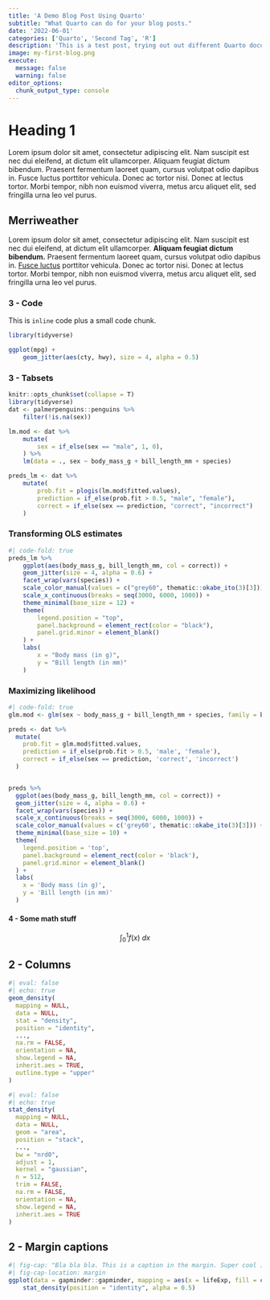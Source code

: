 ```yaml
---
title: 'A Demo Blog Post Using Quarto'
subtitle: "What Quarto can do for your blog posts."
date: '2022-06-01'
categories: ['Quarto', 'Second Tag', 'R']
description: 'This is a test post, trying out out different Quarto document functionalities'
image: my-first-blog.png
execute: 
  message: false
  warning: false
editor_options: 
  chunk_output_type: console
---
```


# Heading 1

Lorem ipsum dolor sit amet, consectetur adipiscing elit. Nam suscipit est nec dui eleifend, at dictum elit ullamcorper. Aliquam feugiat dictum bibendum. Praesent fermentum laoreet quam, cursus volutpat odio dapibus in. Fusce luctus porttitor vehicula. Donec ac tortor nisi. Donec at lectus tortor. Morbi tempor, nibh non euismod viverra, metus arcu aliquet elit, sed fringilla urna leo vel purus.

## Merriweather

Lorem ipsum dolor sit amet, consectetur adipiscing elit. Nam suscipit est nec dui eleifend, at dictum elit ullamcorper. **Aliquam feugiat dictum bibendum.** Praesent fermentum laoreet quam, cursus volutpat odio dapibus in. [Fusce luctus](https://github.com/twbs/bootstrap-sass/blob/master/assets/stylesheets/bootstrap/_variables.scss) porttitor vehicula. Donec ac tortor nisi. Donec at lectus tortor. Morbi tempor, nibh non euismod viverra, metus arcu aliquet elit, sed fringilla urna leo vel purus.

### 3 - Code

This is `inline` code plus a small code chunk.

```r
library(tidyverse)

ggplot(mpg) +
    geom_jitter(aes(cty, hwy), size = 4, alpha = 0.5)
```

### 3 - Tabsets

```r
knitr::opts_chunk$set(collapse = T)
library(tidyverse)
dat <- palmerpenguins::penguins %>%
    filter(!is.na(sex))

lm.mod <- dat %>%
    mutate(
        sex = if_else(sex == "male", 1, 0),
    ) %>%
    lm(data = ., sex ~ body_mass_g + bill_length_mm + species)

preds_lm <- dat %>%
    mutate(
        prob.fit = plogis(lm.mod$fitted.values),
        prediction = if_else(prob.fit > 0.5, "male", "female"),
        correct = if_else(sex == prediction, "correct", "incorrect")
    )
```

::: panel-tabset
### Transforming OLS estimates

```r
#| code-fold: true
preds_lm %>%
    ggplot(aes(body_mass_g, bill_length_mm, col = correct)) +
    geom_jitter(size = 4, alpha = 0.6) +
    facet_wrap(vars(species)) +
    scale_color_manual(values = c("grey60", thematic::okabe_ito(3)[3])) +
    scale_x_continuous(breaks = seq(3000, 6000, 1000)) +
    theme_minimal(base_size = 12) +
    theme(
        legend.position = "top",
        panel.background = element_rect(color = "black"),
        panel.grid.minor = element_blank()
    ) +
    labs(
        x = "Body mass (in g)",
        y = "Bill length (in mm)"
    )
```

### Maximizing likelihood

```r
#| code-fold: true
glm.mod <- glm(sex ~ body_mass_g + bill_length_mm + species, family = binomial, data = dat)

preds <- dat %>% 
  mutate(
    prob.fit = glm.mod$fitted.values,
    prediction = if_else(prob.fit > 0.5, 'male', 'female'),
    correct = if_else(sex == prediction, 'correct', 'incorrect')
  )


preds %>% 
  ggplot(aes(body_mass_g, bill_length_mm, col = correct)) +
  geom_jitter(size = 4, alpha = 0.6) +
  facet_wrap(vars(species)) +
  scale_x_continuous(breaks = seq(3000, 6000, 1000)) +
  scale_color_manual(values = c('grey60', thematic::okabe_ito(3)[3])) +
  theme_minimal(base_size = 10) +
  theme(
    legend.position = 'top', 
    panel.background = element_rect(color = 'black'),
    panel.grid.minor = element_blank()
  ) +
  labs(
    x = 'Body mass (in g)',
    y = 'Bill length (in mm)'
  )
```
:::

#### 4 - Some math stuff

$$
\int_0^1 f(x) \ dx
$$

## 2 - Columns

::: {layout="[[1,1]]"}
```r
#| eval: false
#| echo: true
geom_density(
  mapping = NULL,
  data = NULL,
  stat = "density",
  position = "identity",
  ...,
  na.rm = FALSE,
  orientation = NA,
  show.legend = NA,
  inherit.aes = TRUE,
  outline.type = "upper"
)
```

```r
#| eval: false
#| echo: true
stat_density(
  mapping = NULL,
  data = NULL,
  geom = "area",
  position = "stack",
  ...,
  bw = "nrd0",
  adjust = 1,
  kernel = "gaussian",
  n = 512,
  trim = FALSE,
  na.rm = FALSE,
  orientation = NA,
  show.legend = NA,
  inherit.aes = TRUE
)
```
:::

## 2 - Margin captions

```r
#| fig-cap: "Bla bla bla. This is a caption in the margin. Super cool isn't it?"
#| fig-cap-location: margin
ggplot(data = gapminder::gapminder, mapping = aes(x = lifeExp, fill = continent)) +
    stat_density(position = "identity", alpha = 0.5)
```
